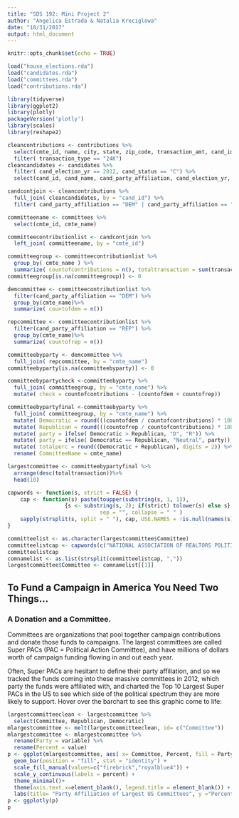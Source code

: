 ```yaml
---
title: "SDS 192: Mini Project 2"
author: "Angelica Estrada & Natalia Kreciglowa"
date: "10/31/2017"
output: html_document
---
```


```r
knitr::opts_chunk$set(echo = TRUE)
```


<!-- GitHub Steps: Pull, Stage, Commit, Push 
Loading the data
This project is so interesting and relevant to my life!-->
```r
load("house_elections.rda")
load("candidates.rda")
load("committees.rda")
load("contributions.rda")
```

```r
library(tidyverse)
library(ggplot2)
library(plotly)
packageVersion('plotly')
library(scales)
library(reshape2)
```


<!--Clean up of data, only include 2012, contributions that were directly to a committee (24K), and for current candidate (status = C)-->
```r
cleancontributions <- contributions %>%
  select(cmte_id, name, city, state, zip_code, transaction_amt, cand_id, tran_id, transaction_type) %>%
  filter( transaction_type == "24K")
cleancandidates <- candidates %>%
  filter( cand_election_yr == 2012, cand_status == "C") %>%
  select(cand_id, cand_name, cand_party_affiliation, cand_election_yr, cand_office_state, cand_office, cand_status, cand_city, cand_state, cand_zip)
```

<!--Join the contributions to candidates by cand_id to match the contributions going to each candidate, filter out only to include Democrats or Republicans:-->
```r
candcontjoin <- cleancontributions %>%
  full_join( cleancandidates, by = "cand_id") %>%
  filter( cand_party_affiliation == "DEM" | cand_party_affiliation == "REP")
```

<!--Then, create a file with just committee names and committee IDs:-->
```r
committeename <- committees %>%
  select(cmte_id, cmte_name)
```

<!--Left join the committee names to the candidates and contributions, to track each contribution for each candidate and which committee the contribution went through:-->
```r
committeecontributionlist <- candcontjoin %>%
  left_join( committeename, by = "cmte_id")
```

<!--Group by number of donations and amount of total donations to each committee to find aggregate donation statistics:-->
```r
committeegroup <- committeecontributionlist %>%
  group_by( cmte_name ) %>%
  summarize( countofcontributions = n(), totaltransaction = sum(transaction_amt))
committeegroup[is.na(committeegroup)] <- 0
```

<!--Group the number of Democratic donations and amount of total Democratic donations to each committee:-->
```r
demcommittee <- committeecontributionlist %>%
  filter(cand_party_affiliation == "DEM") %>%
  group_by(cmte_name)%>%
  summarize( countofdem = n())
```

<!--Group the number of Republican donations and amount of total Republican donations to each committee:-->
```r
repcommittee <- committeecontributionlist %>%
  filter(cand_party_affiliation == "REP") %>%
  group_by(cmte_name)%>%
  summarize( countofrep = n())
```

<!--Join the Democratic and Republican donations into one table to track the amount of Democratic and Republican contributions to each committee:-->
```r
committeebyparty <- demcommittee %>%
  full_join( repcommittee, by = "cmte_name") 
committeebyparty[is.na(committeebyparty)] <- 0
```

<!--Create a graph to check the join-function is working properly by creating a "count" variable:-->
```r
committeebypartycheck <-committeebyparty %>%
  full_join( committeegroup, by = "cmte_name") %>%
  mutate( check = countofcontributions - (countofdem + countofrep)) 
```


<!--Find the percent of total donors and donations that supported a Republican or Democratic candidate for each committee:-->
```r
committeebypartyfinal <-committeebyparty %>%
  full_join( committeegroup, by = "cmte_name") %>%
  mutate( Democratic = round(((countofdem / countofcontributions) * 100), digits =2)) %>%
  mutate( Republican = round(((countofrep / countofcontributions) * 100), digits =2)) %>%
  mutate( party = ifelse( Democratic > Republican, "D", "R")) %>%
  mutate( party = ifelse( Democratic == Republican, "Neutral", party)) %>%
  mutate( totalperc = round((Democratic + Republican), digits = 2)) %>%
  rename( CommitteeName = cmte_name)
```

<!--Create a table of the Largest Committees:-->
```r
largestcommittee <- committeebypartyfinal %>%
  arrange(desc(totaltransaction))%>%
  head(10)
```

<!--Code that changes the all caps letters into words that have the first letter capitalized, found here: https://stat.ethz.ch/R-manual/R-devel/library/base/html/chartr.html:-->
```r
capwords <- function(s, strict = FALSE) {
    cap <- function(s) paste(toupper(substring(s, 1, 1)),
                  {s <- substring(s, 2); if(strict) tolower(s) else s},
                             sep = "", collapse = " " )
    sapply(strsplit(s, split = " "), cap, USE.NAMES = !is.null(names(s)))
}
```
    
<!--Code that takes the list of top 10 Committee Names, changes the list from all capitalized, splits the list, and makes the list a new column in the Largest Committee dataframe.---> 
```r
committeelist <- as.character(largestcommittee$Committee)
committeelistcap <- capwords(c("NATIONAL ASSOCIATION OF REALTORS POLITICAL ACTION COMMITTEE, NATIONAL BEER WHOLESALERS ASSOCIATION POLITICAL ACTION COMMITTEE, DEALERS ELECTION ACTION COMMITTEE OF THE NATIONAL AUTOMOTIVE DEALERS ASSOCIATION, HONEYWELL INTERNATIONAL POLITICAL ACTION COMMITTEE, AMERICAN BANKERS ASSOCIATION PAC (BANKPAC), ENGINEERS POLITICAL EDUCATION COMMITTEE (EPEC)/INTERNATIONAL UNION OF OPERATING ENGINEERS, AT&T INC. FEDERAL POLITICAL ACTION COMMITTEE (AT&T FEDERAL PAC), INTERNATIONAL BROTHERHOOD OF ELECTRICAL WORKERS POLITICAL ACTION COMMITTEE, CULAC THE PAC OF CREDIT UNION NATIONAL ASSOCIATION, AMERICAN FEDERATION OF STATE COUNTY & MUNICIPAL EMPLOYEES  PEOPLE"), strict = TRUE)
committeelistcap
comnamelist <- as.list(strsplit(committeelistcap, ","))
largestcommittee$Committee <- comnamelist[[1]]
```

## To Fund a Campaign in America You Need Two Things...
### A Donation and a Committee. 

Committees are organizations that pool together campaign contributions and donate those funds to campaigns. The largest committees are called Super PACs (PAC = Political Action Committee), and have millions of dollars worth of campaign funding flowing in and out each year. 

Often, Super PACs are hesitant to define their party affiliation, and so we tracked the funds coming into these massive committees in 2012, which party the funds were affiliated with, and charted the Top 10 Largest Super PACs in the US to see which side of the political spectrum they are more likely to support. Hover over the barchart to see this graphic come to life:

<!--Create a plotly graph that charts the percent of each large committee that was supportive of a Republican or Democratic candidate:-->
```r
largestcommitteeclean <- largestcommittee %>%
  select(Committee, Republican, Democratic)
mlargestcommittee <- melt(largestcommitteeclean, id= c("Committee"))
mlargestcommittee <- mlargestcommittee %>%
  rename(Party = variable) %>%
  rename(Percent = value)
p <- ggplot(mlargestcommittee, aes( x= Committee, Percent, fill = Party)) +
  geom_bar(position = "fill", stat = "identity") +
  scale_fill_manual(values=c("firebrick","royalblue4")) +  
  scale_y_continuous(labels = percent) +
  theme_minimal()+
  theme(axis.text.x=element_blank(), legend.title = element_blank()) +
  labs(title= "Party Affiliation of Largest US Committees", y ="Percent", x = "Top 10 Largest Committees")
p <- ggplotly(p)
p 
``` 



<!---Coding Sources:
https://stat.ethz.ch/R-manual/R-devel/library/base/html/chartr.html
http://www.cookbook-r.com/Graphs/Legends_(ggplot2)/
https://plot.ly/ggplot2/geom_bar/
https://stackoverflow.com/questions/35090883/remove-all-of-x-axis-labels-in-ggplot
https://stackoverflow.com/questions/24256044/comma-separated-string-to-list-in-r
https://stackoverflow.com/questions/6693257/making-a-stacked-bar-plot-for-multiple-variables-ggplot2-in-r
--->











